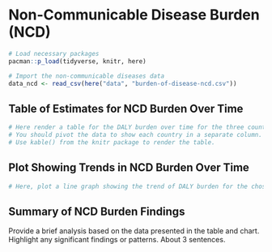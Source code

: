 # Non-Communicable Disease Burden (NCD)

```r
# Load necessary packages
pacman::p_load(tidyverse, knitr, here)

# Import the non-communicable diseases data
data_ncd <- read_csv(here("data", "burden-of-disease-ncd.csv"))
```

## Table of Estimates for NCD Burden Over Time

```r
# Here render a table for the DALY burden over time for the three countries 
# You should pivot the data to show each country in a separate column.
# Use kable() from the knitr package to render the table.
```

## Plot Showing Trends in NCD Burden Over Time 

```r
# Here, plot a line graph showing the trend of DALY burden for the chosen countries over time. You can use ggplot2 to create this plot. Each country's line should be a different color.
```

## Summary of NCD Burden Findings

Provide a brief analysis based on the data presented in the table and chart. Highlight any significant findings or patterns. About 3 sentences.



